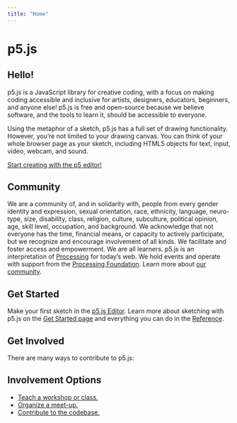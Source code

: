 ```yaml
---
title: "Home"
---
```


# p5.js

## Hello!

p5.js is a JavaScript library for creative coding, with a focus on making coding accessible and inclusive for artists, designers, educators, beginners, and anyone else! p5.js is free and open-source because we believe software, and the tools to learn it, should be accessible to everyone.

Using the metaphor of a sketch, p5.js has a full set of drawing functionality. However, you’re not limited to your drawing canvas. You can think of your whole browser page as your sketch, including HTML5 objects for text, input, video, webcam, and sound.

[Start creating with the p5 editor!](https://editor.p5js.org/)

## Community

We are a community of, and in solidarity with, people from every gender identity and expression, sexual orientation, race, ethnicity, language, neuro-type, size, disability, class, religion, culture, subculture, political opinion, age, skill level, occupation, and background. We acknowledge that not everyone has the time, financial means, or capacity to actively participate, but we recognize and encourage involvement of all kinds. We facilitate and foster access and empowerment. We are all learners.
p5.js is an interpretation of [Processing](https://processing.org/) for today’s web. We hold events and operate with support from the [Processing Foundation](https://processingfoundation.org/).
Learn more about [our community](https://p5js.org/community/).

## Get Started

Make your first sketch in the [p5.js Editor](https://editor.p5js.org/). Learn more about sketching with p5.js on the [Get Started page](https://p5js.org/get-started/) and everything you can do in the [Reference](https://p5js.org/reference/).

## Get Involved

There are many ways to contribute to p5.js:

## Involvement Options

- [Teach a workshop or class.](https://p5js.org/teach)
- [Organize a meet-up.](https://day.processing.org/)
- [Contribute to the codebase.](https://p5js.org/contributor-docs/#/)
